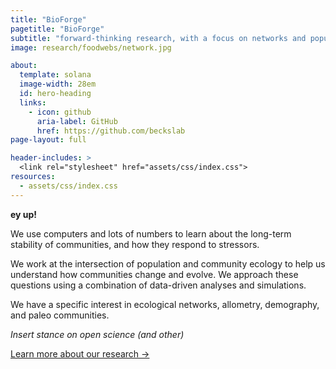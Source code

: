 ```yaml
---
title: "BioForge"
pagetitle: "BioForge"
subtitle: "forward-thinking research, with a focus on networks and populations"
image: research/foodwebs/network.jpg

about:
  template: solana
  image-width: 28em
  id: hero-heading
  links:
    - icon: github
      aria-label: GitHub
      href: https://github.com/beckslab
page-layout: full

header-includes: >
  <link rel="stylesheet" href="assets/css/index.css">
resources:
  - assets/css/index.css
---
```


::: {#hero-heading}

**ey up!**

We use computers and lots of numbers to learn about the long-term stability of communities, and how they respond to stressors.

We work at the intersection of population and community ecology to help us understand how communities change and evolve. We approach these questions using a combination of data-driven analyses and simulations.

We have a specific interest in ecological networks, allometry, demography, and paleo communities.

*Insert stance on open science (and other)*

[Learn more about our research &rarr;](research.qmd){.about-links .subtitle}

:::
<!-- hero-heading -->
